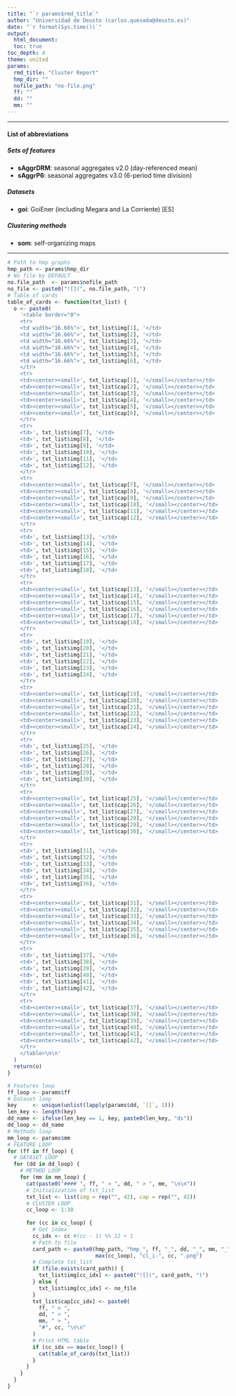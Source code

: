 ```yaml
---
title: "`r params$rmd_title`"
author: "Universidad de Deusto (carlos.quesada@deusto.es)"
date: "`r format(Sys.time())`"
output:
  html_document:
  toc: true
toc_depth: 4
theme: united
params:
  rmd_title: "Cluster Report"
  hmp_dir: ""
  nofile_path: "no-file.png"
  ff: ""
  dd: ""
  mm: ""
---
```


<style type="text/css">
  .main-container {
    max-width: 100%;
    margin-left: auto;
    margin-right: auto;
  }
</style>

<hr>
  
#### List of abbreviations
  
##### Sets of features 
* __sAggrDRM__: seasonal aggregates v2.0 (day-referenced mean)
* __sAggrP6__: seasonal aggregates v3.0 (6-period time division)

##### Datasets
* __goi__: GoiEner (including Megara and La Corriente) [ES]

##### Clustering methods
* __som__: self-organizing maps

<hr>
  
```r
# Path to hmp graphs
hmp_path <- params$hmp_dir
# No file by DEFAULT
no.file_path  <- params$nofile_path
no_file <- paste0("![](", no.file_path, ")")
# Table of cards
table_of_cards <- function(txt_list) {
  o <- paste0(
    '<table border="0">
    <tr>
    <td width="16.66%">', txt_list$img[1], '</td>
    <td width="16.66%">', txt_list$img[2], '</td>
    <td width="16.66%">', txt_list$img[3], '</td>
    <td width="16.66%">', txt_list$img[4], '</td>
    <td width="16.66%">', txt_list$img[5], '</td>
    <td width="16.66%">', txt_list$img[6], '</td>
    </tr>
    <tr>
    <td><center><small>', txt_list$cap[1], '</small></center></td>
    <td><center><small>', txt_list$cap[2], '</small></center></td>
    <td><center><small>', txt_list$cap[3], '</small></center></td>
    <td><center><small>', txt_list$cap[4], '</small></center></td>
    <td><center><small>', txt_list$cap[5], '</small></center></td>
    <td><center><small>', txt_list$cap[6], '</small></center></td>
    </tr>
    <tr>
    <td>', txt_list$img[7], '</td>
    <td>', txt_list$img[8], '</td>
    <td>', txt_list$img[9], '</td>
    <td>', txt_list$img[10], '</td>
    <td>', txt_list$img[11], '</td>
    <td>', txt_list$img[12], '</td>
    </tr>
    <tr>
    <td><center><small>', txt_list$cap[7], '</small></center></td>
    <td><center><small>', txt_list$cap[8], '</small></center></td>
    <td><center><small>', txt_list$cap[9], '</small></center></td>
    <td><center><small>', txt_list$cap[10], '</small></center></td>
    <td><center><small>', txt_list$cap[11], '</small></center></td>
    <td><center><small>', txt_list$cap[12], '</small></center></td>
    </tr>
    <tr>
    <td>', txt_list$img[13], '</td>
    <td>', txt_list$img[14], '</td>
    <td>', txt_list$img[15], '</td>
    <td>', txt_list$img[16], '</td>
    <td>', txt_list$img[17], '</td>
    <td>', txt_list$img[18], '</td>
    </tr>
    <tr>
    <td><center><small>', txt_list$cap[13], '</small></center></td>
    <td><center><small>', txt_list$cap[14], '</small></center></td>
    <td><center><small>', txt_list$cap[15], '</small></center></td>
    <td><center><small>', txt_list$cap[16], '</small></center></td>
    <td><center><small>', txt_list$cap[17], '</small></center></td>
    <td><center><small>', txt_list$cap[18], '</small></center></td>
    </tr>
    <tr>
    <td>', txt_list$img[19], '</td>
    <td>', txt_list$img[20], '</td>
    <td>', txt_list$img[21], '</td>
    <td>', txt_list$img[22], '</td>
    <td>', txt_list$img[23], '</td>
    <td>', txt_list$img[24], '</td>
    </tr>
    <tr>
    <td><center><small>', txt_list$cap[19], '</small></center></td>
    <td><center><small>', txt_list$cap[20], '</small></center></td>
    <td><center><small>', txt_list$cap[21], '</small></center></td>
    <td><center><small>', txt_list$cap[22], '</small></center></td>
    <td><center><small>', txt_list$cap[23], '</small></center></td>
    <td><center><small>', txt_list$cap[24], '</small></center></td>
    </tr>
    <tr>
    <td>', txt_list$img[25], '</td>
    <td>', txt_list$img[26], '</td>
    <td>', txt_list$img[27], '</td>
    <td>', txt_list$img[28], '</td>
    <td>', txt_list$img[29], '</td>
    <td>', txt_list$img[30], '</td>
    </tr>
    <tr>
    <td><center><small>', txt_list$cap[25], '</small></center></td>
    <td><center><small>', txt_list$cap[26], '</small></center></td>
    <td><center><small>', txt_list$cap[27], '</small></center></td>
    <td><center><small>', txt_list$cap[28], '</small></center></td>
    <td><center><small>', txt_list$cap[29], '</small></center></td>
    <td><center><small>', txt_list$cap[30], '</small></center></td>
    </tr>
    <tr>
    <td>', txt_list$img[31], '</td>
    <td>', txt_list$img[32], '</td>
    <td>', txt_list$img[33], '</td>
    <td>', txt_list$img[34], '</td>
    <td>', txt_list$img[35], '</td>
    <td>', txt_list$img[36], '</td>
    </tr>
    <tr>
    <td><center><small>', txt_list$cap[31], '</small></center></td>
    <td><center><small>', txt_list$cap[32], '</small></center></td>
    <td><center><small>', txt_list$cap[33], '</small></center></td>
    <td><center><small>', txt_list$cap[34], '</small></center></td>
    <td><center><small>', txt_list$cap[35], '</small></center></td>
    <td><center><small>', txt_list$cap[36], '</small></center></td>
    </tr>
    <tr>
    <td>', txt_list$img[37], '</td>
    <td>', txt_list$img[38], '</td>
    <td>', txt_list$img[39], '</td>
    <td>', txt_list$img[40], '</td>
    <td>', txt_list$img[41], '</td>
    <td>', txt_list$img[42], '</td>
    </tr>
    <tr>
    <td><center><small>', txt_list$cap[37], '</small></center></td>
    <td><center><small>', txt_list$cap[38], '</small></center></td>
    <td><center><small>', txt_list$cap[39], '</small></center></td>
    <td><center><small>', txt_list$cap[40], '</small></center></td>
    <td><center><small>', txt_list$cap[41], '</small></center></td>
    <td><center><small>', txt_list$cap[42], '</small></center></td>
    </tr>
    </table>\n\n'
  )
  return(o)
}
```

```r
# Features loop
ff_loop <- params$ff
# Dataset loop
key     <- unique(unlist(lapply(params$dd, `[[`, 1)))
len_key <- length(key)
dd_name <- ifelse(len_key == 1, key, paste0(len_key, "ds")) 
dd_loop <- dd_name
# Methods loop
mm_loop <- params$mm
# FEATURE LOOP
for (ff in ff_loop) {
  # DATASET LOOP
  for (dd in dd_loop) {
    # METHOD LOOP
    for (mm in mm_loop) {
      cat(paste0("#### ", ff, " > ", dd, " > ", mm, "\n\n"))
      # Initialization of txt_list
      txt_list <- list(img = rep("", 42), cap = rep("", 42))
      # CLUSTER LOOP
      cc_loop <- 1:30
      
      for (cc in cc_loop) {
        # Get index
        cc_idx <- cc #(cc - 1) %% 12 + 1
        # Path to file
        card_path <- paste0(hmp_path, "hmp_", ff, "_", dd, "_", mm, "_",
                            max(cc_loop), "cl_i-", cc, ".png")
        # Complete txt_list
        if (file.exists(card_path)) {
          txt_list$img[cc_idx] <- paste0("![](", card_path, ")")
        } else {
          txt_list$img[cc_idx] <- no_file
        }
        txt_list$cap[cc_idx] <- paste0(
          ff, " > ", 
          dd, " > ", 
          mm, " > ", 
          "#", cc, "\n\n"
        )
        # Print HTML table
        if (cc_idx == max(cc_loop)) {
          cat(table_of_cards(txt_list))
        }
      }
    }
  }
}
```